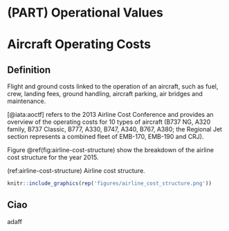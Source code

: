 # (PART) Operational Values {-} 
\pagenumbering{arabic}


# Aircraft Operating Costs

## Definition

Flight and ground costs linked to the operation of an aircraft, such as
fuel, crew, landing fees, ground handling, aircraft parking, air bridges
and maintenance.

[@iata:aoctf] refers to the 2013 Airline Cost Conference and provides an overview of the
operating costs for 10 types of aircraft (B737 NG, A320 family, B737 Classic, B777, A330, B747,
A340, B767, A380;
the Regional Jet section represents a combined fleet of EMB-170, EMB-190 and CRJ).

Figure \@ref(fig:airline-cost-structure) show the breakdown of the airline cost structure
for the year 2015.

(ref:airline-cost-structure) Airline cost structure.


```r
knitr::include_graphics(rep('figures/airline_cost_structure.png'))
```

## Ciao

adaff
